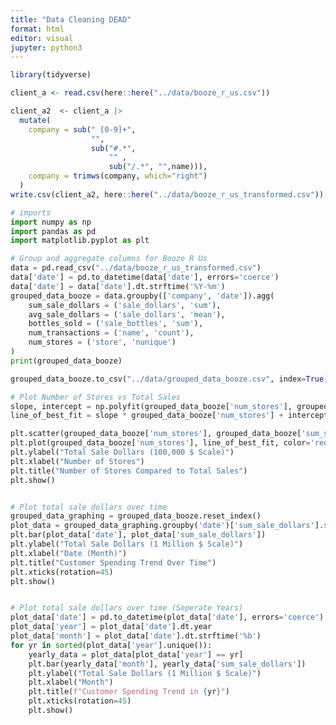 ```yaml
---
title: "Data Cleaning DEAD"
format: html
editor: visual
jupyter: python3
---
```


```r
library(tidyverse)
```

```r
client_a <- read.csv(here::here("../data/booze_r_us.csv"))
```

```r
client_a2  <- client_a |>
  mutate(
    company = sub(" [0-9]+",
                  "",
                  sub("#.*",
                      "" ,
                      sub("/.*", "",name))),
    company = trimws(company, which="right")
  )
write.csv(client_a2, here::here("../data/booze_r_us_transformed.csv"))
```

```python
# imports
import numpy as np
import pandas as pd
import matplotlib.pyplot as plt

# Group and aggregate columns for Booze R Us
data = pd.read_csv("../data/booze_r_us_transformed.csv")
data['date'] = pd.to_datetime(data['date'], errors='coerce')
data['date'] = data['date'].dt.strftime('%Y-%m')
grouped_data_booze = data.groupby(['company', 'date']).agg(
    sum_sale_dollars = ('sale_dollars', 'sum'),
    avg_sale_dollars = ('sale_dollars', 'mean'),
    bottles_sold = ('sale_bottles', 'sum'),
    num_transactions = ('name', 'count'),
    num_stores = ('store', 'nunique')
)
print(grouped_data_booze)

grouped_data_booze.to_csv("../data/grouped_data_booze.csv", index=True)
```

```python
# Plot Number of Stores vs Total Sales
slope, intercept = np.polyfit(grouped_data_booze['num_stores'], grouped_data_booze['sum_sale_dollars'], 1)
line_of_best_fit = slope * grouped_data_booze['num_stores'] + intercept

plt.scatter(grouped_data_booze['num_stores'], grouped_data_booze['sum_sale_dollars'])
plt.plot(grouped_data_booze['num_stores'], line_of_best_fit, color='red', label='Line of Best Fit')
plt.ylabel("Total Sale Dollars (100,000 $ Scale)")
plt.xlabel("Number of Stores")
plt.title("Number of Stores Compared to Total Sales")
plt.show()


# Plot total sale dollars over time
grouped_data_graphing = grouped_data_booze.reset_index()
plot_data = grouped_data_graphing.groupby('date')['sum_sale_dollars'].sum().reset_index()
plt.bar(plot_data['date'], plot_data['sum_sale_dollars'])
plt.ylabel("Total Sale Dollars (1 Million $ Scale)")
plt.xlabel("Date (Month)")
plt.title("Customer Spending Trend Over Time")
plt.xticks(rotation=45)
plt.show()


# Plot total sale dollars over time (Seperate Years) 
plot_data['date'] = pd.to_datetime(plot_data['date'], errors='coerce')
plot_data['year'] = plot_data['date'].dt.year
plot_data['month'] = plot_data['date'].dt.strftime('%b')
for yr in sorted(plot_data['year'].unique()):
    yearly_data = plot_data[plot_data['year'] == yr]
    plt.bar(yearly_data['month'], yearly_data['sum_sale_dollars'])
    plt.ylabel("Total Sale Dollars (1 Million $ Scale)")
    plt.xlabel("Month")
    plt.title(f"Customer Spending Trend in {yr}")
    plt.xticks(rotation=45)
    plt.show()
```